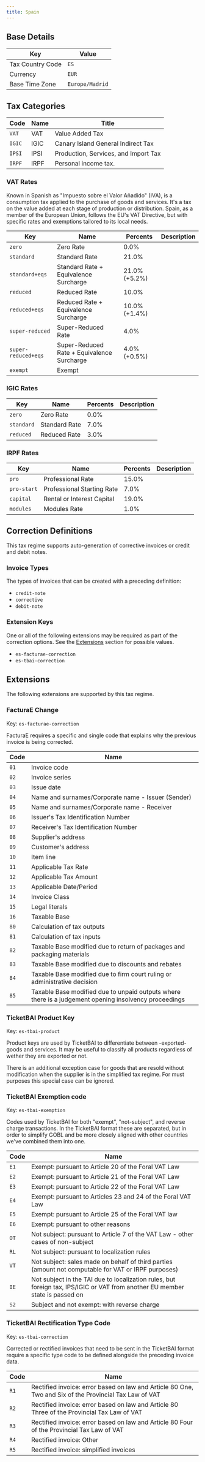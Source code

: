 ```yaml
---
title: Spain
---
```


## Base Details

| Key | Value |
| --- | ----- |
| Tax Country Code | <code>ES</code> |
| Currency | <code>EUR</code> |
| Base Time Zone | <code>Europe/Madrid</code> |

## Tax Categories

| Code | Name | Title |
| ---- | ---- | ----- |
| <code>VAT</code> | VAT | Value Added Tax |
| <code>IGIC</code> | IGIC | Canary Island General Indirect Tax |
| <code>IPSI</code> | IPSI | Production, Services, and Import Tax |
| <code>IRPF</code> | IRPF | Personal income tax. |

### VAT Rates	

Known in Spanish as "Impuesto sobre el Valor Añadido" (IVA), is a consumption tax
applied to the purchase of goods and services. It's a tax on the value added at
each stage of production or distribution. Spain, as a member of the European Union,
follows the EU's VAT Directive, but with specific rates and exemptions tailored
to its local needs.

| Key | Name | Percents | Description |
| --- | ---- | -------- | ----------- |
| <code>zero</code> | Zero Rate | 0.0% |  |
| <code>standard</code> | Standard Rate | 21.0% |  |
| <code>standard+eqs</code> | Standard Rate + Equivalence Surcharge | 21.0% (+5.2%) |  |
| <code>reduced</code> | Reduced Rate | 10.0% |  |
| <code>reduced+eqs</code> | Reduced Rate + Equivalence Surcharge | 10.0% (+1.4%) |  |
| <code>super-reduced</code> | Super-Reduced Rate | 4.0% |  |
| <code>super-reduced+eqs</code> | Super-Reduced Rate + Equivalence Surcharge | 4.0% (+0.5%) |  |
| <code>exempt</code> | Exempt |  |  |

### IGIC Rates

| Key | Name | Percents | Description |
| --- | ---- | -------- | ----------- |
| <code>zero</code> | Zero Rate | 0.0% |  |
| <code>standard</code> | Standard Rate | 7.0% |  |
| <code>reduced</code> | Reduced Rate | 3.0% |  |

### IRPF Rates

| Key | Name | Percents | Description |
| --- | ---- | -------- | ----------- |
| <code>pro</code> | Professional Rate | 15.0% |  |
| <code>pro-start</code> | Professional Starting Rate | 7.0% |  |
| <code>capital</code> | Rental or Interest Capital | 19.0% |  |
| <code>modules</code> | Modules Rate | 1.0% |  |

## Correction Definitions

This tax regime supports auto-generation of corrective invoices
or credit and debit notes.

### Invoice Types

The types of invoices that can be created with a preceding definition:
- <code>credit-note</code>
- <code>corrective</code>
- <code>debit-note</code>

### Extension Keys

One or all of the following extensions may be required as part of the correction
options. See the [Extensions](#extensions) section for possible values.
- <code>es-facturae-correction</code>
- <code>es-tbai-correction</code>

## Extensions

The following extensions are supported by this tax regime.

### FacturaE Change

Key: <code>es-facturae-correction</code>	

FacturaE requires a specific and single code that explains why the previous invoice is being corrected.

| Code | Name |
| ---- | ---- |
| <code>01</code> | Invoice code |
| <code>02</code> | Invoice series |
| <code>03</code> | Issue date |
| <code>04</code> | Name and surnames/Corporate name - Issuer (Sender) |
| <code>05</code> | Name and surnames/Corporate name - Receiver |
| <code>06</code> | Issuer's Tax Identification Number |
| <code>07</code> | Receiver's Tax Identification Number |
| <code>08</code> | Supplier's address |
| <code>09</code> | Customer's address |
| <code>10</code> | Item line |
| <code>11</code> | Applicable Tax Rate |
| <code>12</code> | Applicable Tax Amount |
| <code>13</code> | Applicable Date/Period |
| <code>14</code> | Invoice Class |
| <code>15</code> | Legal literals |
| <code>16</code> | Taxable Base |
| <code>80</code> | Calculation of tax outputs |
| <code>81</code> | Calculation of tax inputs |
| <code>82</code> | Taxable Base modified due to return of packages and packaging materials |
| <code>83</code> | Taxable Base modified due to discounts and rebates |
| <code>84</code> | Taxable Base modified due to firm court ruling or administrative decision |
| <code>85</code> | Taxable Base modified due to unpaid outputs where there is a judgement opening insolvency proceedings |

### TicketBAI Product Key

Key: <code>es-tbai-product</code>	

Product keys are used by TicketBAI to differentiate between -exported- goods
and services. It may be useful to classify all products regardless of wether
they are exported or not.

There is an additional exception case for goods that are resold without modification
when the supplier is in the simplified tax regime. For must purposes this special
case can be ignored.

### TicketBAI Exemption code

Key: <code>es-tbai-exemption</code>	

Codes used by TicketBAI for both "exempt", "not-subject", and reverse
charge transactions. In the TicketBAI format these are separated,
but in order to simplify GOBL and be more closely aligned with
other countries we've combined them into one.

| Code | Name |
| ---- | ---- |
| <code>E1</code> | Exempt: pursuant to Article 20 of the Foral VAT Law |
| <code>E2</code> | Exempt: pursuant to Article 21 of the Foral VAT Law |
| <code>E3</code> | Exempt: pursuant to Article 22 of the Foral VAT Law |
| <code>E4</code> | Exempt: pursuant to Articles 23 and 24 of the Foral VAT Law |
| <code>E5</code> | Exempt: pursuant to Article 25 of the Foral VAT law |
| <code>E6</code> | Exempt: pursuant to other reasons |
| <code>OT</code> | Not subject: pursuant to Article 7 of the VAT Law - other cases of non-subject |
| <code>RL</code> | Not subject: pursuant to localization rules |
| <code>VT</code> | Not subject: sales made on behalf of third parties (amount not computable for VAT or IRPF purposes) |
| <code>IE</code> | Not subject in the TAI due to localization rules, but foreign tax, IPS/IGIC or VAT from another EU member state is passed on |
| <code>S2</code> | Subject and not exempt: with reverse charge |

### TicketBAI Rectification Type Code

Key: <code>es-tbai-correction</code>	

Corrected or rectified invoices that need to be sent in the TicketBAI format
require a specific type code to be defined alongside the preceding invoice
data.

| Code | Name |
| ---- | ---- |
| <code>R1</code> | Rectified invoice: error based on law and Article 80 One, Two and Six of the Provincial Tax Law of VAT |
| <code>R2</code> | Rectified invoice: error based on law and Article 80 Three of the Provincial Tax Law of VAT |
| <code>R3</code> | Rectified invoice: error based on law and Article 80 Four of the Provincial Tax Law of VAT |
| <code>R4</code> | Rectified invoice: Other |
| <code>R5</code> | Rectified invoice: simplified invoices |